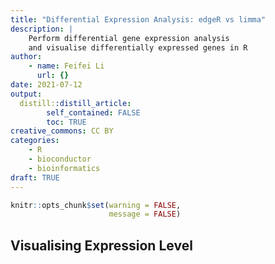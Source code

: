 ```yaml
---
title: "Differential Expression Analysis: edgeR vs limma"
description: |
    Perform differential gene expression analysis
    and visualise differentially expressed genes in R
author:
    - name: Feifei Li
      url: {}
date: 2021-07-12
output:
  distill::distill_article:
        self_contained: FALSE
        toc: TRUE
creative_commons: CC BY
categories:
    - R
    - bioconductor
    - bioinformatics
draft: TRUE
---
```



```r
knitr::opts_chunk$set(warning = FALSE,
                      message = FALSE)
```




## Visualising Expression Level